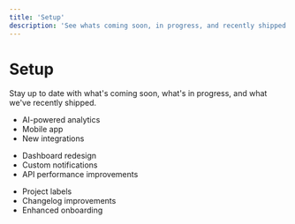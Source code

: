 ```yaml
---
title: 'Setup'
description: 'See whats coming soon, in progress, and recently shipped for Passionfruit.'
---
```


# Setup

Stay up to date with what\'s coming soon, what\'s in progress, and what we\'ve recently shipped.

<CardGroup cols={3}>
  <Card title="Coming Soon" icon="hourglass" href="#coming-soon">
    <ul>
      <li>AI-powered analytics</li>
      <li>Mobile app</li>
      <li>New integrations</li>
    </ul>
  </Card>
  <Card title="In Progress" icon="spinner" href="#in-progress">
    <ul>
      <li>Dashboard redesign</li>
      <li>Custom notifications</li>
      <li>API performance improvements</li>
    </ul>
  </Card>
  <Card title="Recently Shipped" icon="check-circle" href="#recently-shipped">
    <ul>
      <li>Project labels</li>
      <li>Changelog improvements</li>
      <li>Enhanced onboarding</li>
    </ul>
  </Card>
</CardGroup>